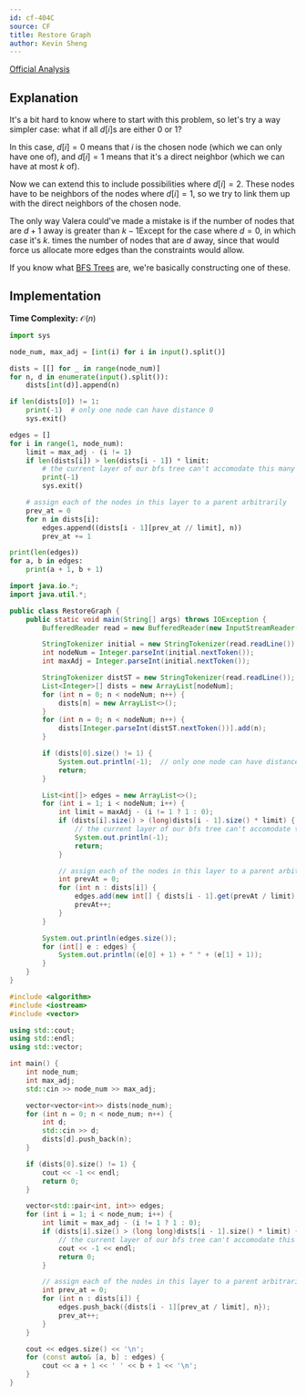 ```yaml
---
id: cf-404C
source: CF
title: Restore Graph
author: Kevin Sheng
---
```


[Official Analysis](https://codeforces.com/blog/entry/11095)

## Explanation

It's a bit hard to know where to start with this problem,
so let's try a way simpler case:
what if all $d[i]$s are either $0$ or $1$?

In this case, $d[i]=0$ means that $i$ is the chosen node (which we can only have one of),
and $d[i]=1$ means that it's a direct neighbor (which we can have at most $k$ of).

Now we can extend this to include possibilities where $d[i]=2$.
These nodes have to be neighbors of the nodes where $d[i]=1$,
so we try to link them up with the direct neighbors of the chosen node.

The only way Valera could've made a mistake is if the number of nodes
that are $d+1$ away is greater than $k-1$<Asterisk>Except for the case where $d=0$, in which case it's $k$.</Asterisk>
times the number of nodes that are $d$ away,
since that would force us allocate more edges than the constraints would allow.

If you know what [BFS Trees](https://en.wikipedia.org/wiki/Breadth-first_search#More_details)
are, we're basically constructing one of these.

## Implementation

**Time Complexity:** $\mathcal{O}(n)$

<LanguageSection>
<PySection>

```py
import sys

node_num, max_adj = [int(i) for i in input().split()]

dists = [[] for _ in range(node_num)]
for n, d in enumerate(input().split()):
	dists[int(d)].append(n)

if len(dists[0]) != 1:
	print(-1)  # only one node can have distance 0
	sys.exit()

edges = []
for i in range(1, node_num):
	limit = max_adj - (i != 1)
	if len(dists[i]) > len(dists[i - 1]) * limit:
		# the current layer of our bfs tree can't accomodate this many edges!
		print(-1)
		sys.exit()

	# assign each of the nodes in this layer to a parent arbitrarily
	prev_at = 0
	for n in dists[i]:
		edges.append((dists[i - 1][prev_at // limit], n))
		prev_at += 1

print(len(edges))
for a, b in edges:
	print(a + 1, b + 1)
```

</PySection>
<JavaSection>

```java
import java.io.*;
import java.util.*;

public class RestoreGraph {
	public static void main(String[] args) throws IOException {
		BufferedReader read = new BufferedReader(new InputStreamReader(System.in));

		StringTokenizer initial = new StringTokenizer(read.readLine());
		int nodeNum = Integer.parseInt(initial.nextToken());
		int maxAdj = Integer.parseInt(initial.nextToken());

		StringTokenizer distST = new StringTokenizer(read.readLine());
		List<Integer>[] dists = new ArrayList[nodeNum];
		for (int n = 0; n < nodeNum; n++) {
			dists[n] = new ArrayList<>();
		}
		for (int n = 0; n < nodeNum; n++) {
			dists[Integer.parseInt(distST.nextToken())].add(n);
		}

		if (dists[0].size() != 1) {
			System.out.println(-1);  // only one node can have distance 0
			return;
		}

		List<int[]> edges = new ArrayList<>();
		for (int i = 1; i < nodeNum; i++) {
			int limit = maxAdj - (i != 1 ? 1 : 0);
			if (dists[i].size() > (long)dists[i - 1].size() * limit) {
				// the current layer of our bfs tree can't accomodate this many edges!
				System.out.println(-1);
				return;
			}

			// assign each of the nodes in this layer to a parent arbitrarily
			int prevAt = 0;
			for (int n : dists[i]) {
				edges.add(new int[] { dists[i - 1].get(prevAt / limit), n });
				prevAt++;
			}
		}

		System.out.println(edges.size());
		for (int[] e : edges) {
			System.out.println((e[0] + 1) + " " + (e[1] + 1));
		}
	}
}
```

</JavaSection>
<CPPSection>

```cpp
#include <algorithm>
#include <iostream>
#include <vector>

using std::cout;
using std::endl;
using std::vector;

int main() {
	int node_num;
	int max_adj;
	std::cin >> node_num >> max_adj;

	vector<vector<int>> dists(node_num);
	for (int n = 0; n < node_num; n++) {
		int d;
		std::cin >> d;
		dists[d].push_back(n);
	}

	if (dists[0].size() != 1) {
		cout << -1 << endl;
		return 0;
	}

	vector<std::pair<int, int>> edges;
	for (int i = 1; i < node_num; i++) {
		int limit = max_adj - (i != 1 ? 1 : 0);
		if (dists[i].size() > (long long)dists[i - 1].size() * limit) {
			// the current layer of our bfs tree can't accomodate this many edges!
			cout << -1 << endl;
			return 0;
		}

		// assign each of the nodes in this layer to a parent arbitrarily
		int prev_at = 0;
		for (int n : dists[i]) {
			edges.push_back({dists[i - 1][prev_at / limit], n});
			prev_at++;
		}
	}

	cout << edges.size() << '\n';
	for (const auto& [a, b] : edges) {
		cout << a + 1 << ' ' << b + 1 << '\n';
	}
}
```

</CPPSection>
</LanguageSection>
